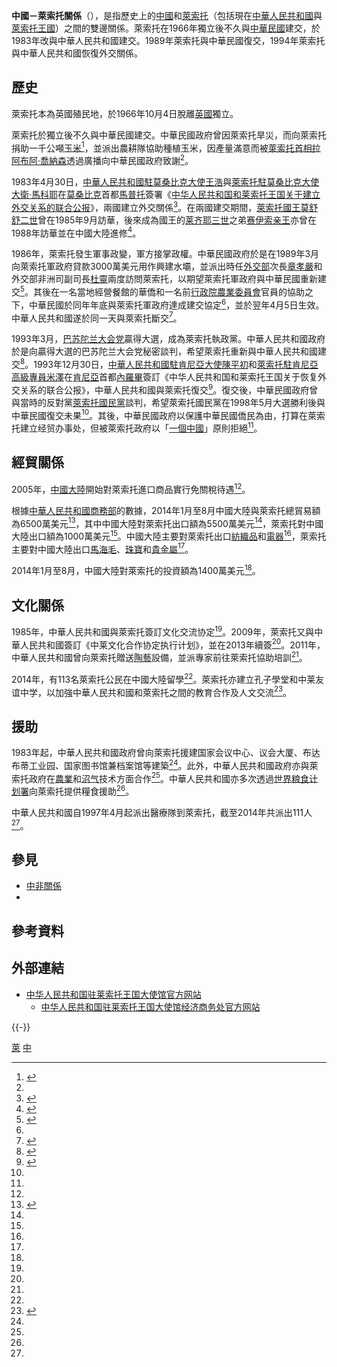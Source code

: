 {{noteTA|G1=地名}}
{{not|中華民國與賴索托關係}}
{{Dablink|關於其他「中」字國家與「賴」字國家（臺灣譯名）的外交關係，詳見'''[[中賴關係|中賴關係 (消歧義)]]'''。}}
{{Infobox bilateral relations|中國－萊索托|中國|萊索托|map=China Lesotho Locator.png|mission1=[[中國駐萊索托大使館|中國駐萊索托大使館]]|mission2=[[萊索托駐華大使館|萊索托駐華大使館]]|envoytitle1=[[中國駐萊索托大使列表|大使]]|envoy1=[[雷克中|雷克中]]|envoytitle2=[[萊索托駐華大使列表|大使]]|envoy2=[[莱楚·丹尼尔·塞特纳尼|莱楚·丹尼尔·塞特纳尼]]<ref>{{cite web |title = 驻华大使到任顺序及递交国书日期 |url = https://www.mfa.gov.cn/web/lbfw_673061/fgzl_673083/202201/t20220114_10495616.shtml |publisher = 中华人民共和国外交部 }}</ref>}}
'''中國－萊索托關係'''（{{lang-st|Likamano tsa China-Lesotho}}），是指歷史上的[[中國歷史|中國]]和[[萊索托歷史|萊索托]]（包括現在[[中華人民共和國|中華人民共和國]]與[[萊索托王國|萊索托王國]]）之間的雙邊關係。萊索托在1966年獨立後不久與[[中華民國|中華民國]]建交，於1983年改與中華人民共和國建交。1989年萊索托與中華民國復交，1994年萊索托與中華人民共和國恢復外交關係。

==歷史==
萊索托本為英國殖民地，於1966年10月4日脫離[[英國|英國]]獨立。

萊索托於獨立後不久與中華民國建交。中華民國政府曾因萊索托旱災，而向萊索托捐助一千公噸[[玉米|玉米]]<ref name="gsg">{{cite book|title=中華民國史事紀要（初稿）|publisher=[[中華民國國史館|中華民國國史館]]|year=1983}}</ref>，並派出農耕隊協助種植玉米，因產量滿意而被[[萊索托首相|萊索托首相]][[拉阿布阿·喬納森|拉阿布阿·喬納森]]透過廣播向中華民國政府致謝<ref name="gsg" />。

1983年4月30日，[[中國駐莫桑比克大使列表|中華人民共和國駐莫桑比克大使]][[王浩_(外交官)|王浩]]與[[萊索托駐莫桑比克大使列表|萊索托駐莫桑比克大使]][[大衛·馬科耶|大衛·馬科耶]]在[[莫桑比克|莫桑比克]]首都[[馬普托|馬普托]]簽署《[[中华人民共和国和莱索托王国关于建立外交关系的联合公报|中华人民共和国和莱索托王国关于建立外交关系的联合公报]]》，兩國建立外交關係<ref>{{cite web|url=http://www.gov.cn/gongbao/shuju/1983/gwyb198312.pdf|title=中華人民共和國國務院公報|publisher=[[中華人民共和國國務院辦公廳|中華人民共和國國務院辦公廳]]|date=1983-07-10|accessdate=2015-10-31|archive-date=2016-03-04|archive-url=https://web.archive.org/web/20160304081608/http://www.gov.cn/gongbao/shuju/1983/gwyb198312.pdf|dead-url=no}}</ref>。在兩國建交期間，[[萊索托國王|萊索托國王]][[莫舒舒二世|莫舒舒二世]]曾在1985年9月訪華，後來成為國王的[[莱齐耶三世|莱齐耶三世]]之弟[[赛伊索亲王|赛伊索亲王]]亦曾在1988年訪華並在中國大陸進修<ref name=book1>{{cite book|author=陈来元|title=中东非洲不了情|publisher=东方出版中心|year=2008}}</ref>。

1986年，萊索托發生軍事政變，軍方接掌政權。中華民國政府於是在1989年3月向萊索托軍政府貸款3000萬美元用作興建水壩，並派出時任[[中華民國外交部|外交部]]次長[[章孝嚴|章孝嚴]]和外交部非洲司副司長[[杜靈|杜靈]]兩度訪問萊索托，以期望萊索托軍政府與中華民國重新建交<ref name=journal>{{cite journal|author=佟心平|title=台湾当局“经援外交”在非洲的发生、发展及其趋势|year=2002|publisher=[[外交學院|外交學院]]}}</ref>。其後在一名當地經營餐館的華僑和一名前[[行政院農業委員會|行政院農業委員會]]官員的協助之下，中華民國於同年年底與萊索托軍政府達成建交協定<ref name=journal />，並於翌年4月5日生效。中華人民共和國遂於同一天與萊索托斷交<ref name=mfa>{{cite web|url=http://www.fmprc.gov.cn/web/gjhdq_676201/gj_676203/fz_677316/1206_677970/sbgx_677974/|title=中国同莱索托的关系|date=2015-07|accessdate=2015-10-31|publisher=[[中華人民共和國外交部|中華人民共和國外交部]]|archive-date=2016-03-04|archive-url=https://web.archive.org/web/20160304120923/http://www.fmprc.gov.cn/web/gjhdq_676201/gj_676203/fz_677316/1206_677970/sbgx_677974/|dead-url=no}}</ref>。

1993年3月，[[巴苏陀兰大会党|巴苏陀兰大会党]]贏得大選，成為萊索托執政黨。中華人民共和國政府於是向贏得大選的巴苏陀兰大会党秘密談判，希望萊索托重新與中華人民共和國建交<ref>{{cite book|title=中共年報|publisher=中共研究雜誌社|year=1995}}</ref>。1993年12月30日，[[中國駐肯尼亞大使列表|中華人民共和國駐肯尼亞大使]][[陳平初|陳平初]]和[[萊索托駐肯尼亞高級專員列表|萊索托駐肯尼亞高級專員]][[米澤_(外交官)|米澤]]在[[肯尼亞|肯尼亞]]首都[[內羅畢|內羅畢]]簽訂《中华人民共和国和莱索托王国关于恢复外交关系的联合公报》，中華人民共和國與萊索托復交<ref>{{cite web|url=http://www.gov.cn/gongbao/shuju/1994/gwyb199402.pdf|title=中華人民共和國國務院公報|publisher=[[中華人民共和國國務院辦公廳|中華人民共和國國務院辦公廳]]|date=1994-03-10|accessdate=2015-10-31|archive-date=2016-03-04|archive-url=https://web.archive.org/web/20160304111256/http://www.gov.cn/gongbao/shuju/1994/gwyb199402.pdf|dead-url=no}}</ref>。復交後，中華民國政府曾與當時的反對黨[[萊索托國民黨|萊索托國民黨]]談判，希望萊索托國民黨在1998年5月大選勝利後與中華民國復交未果<ref name=book1 />。其後，中華民國政府以保護中華民國僑民為由，打算在萊索托建立经贸办事处，但被萊索托政府以「[[一個中國|一個中國]]」原則拒絕<ref name=book1 />。

==經貿關係==
2005年，[[中國大陸|中國大陸]]開始對萊索托進口商品實行免關稅待遇<ref name=mfa />。

根據[[中華人民共和國商務部|中華人民共和國商務部]]的數據，2014年1月至8月中國大陸與萊索托總貿易額為6500萬美元<ref name=mofcom>{{cite web|url=http://ls.mofcom.gov.cn/article/zxhz/201411/20141100782589.shtml|title=2014年1-8月中国莱索托双边贸易额|date=2014-11-03|accessdate=2015-10-31|publisher=中華人民共和國駐萊索托大使館經濟商務參贊處|archive-date=2015-11-04|archive-url=https://archive.is/20151104100720/http://ls.mofcom.gov.cn/article/zxhz/201411/20141100782589.shtml|dead-url=no}}</ref>，其中中國大陸對萊索托出口額為5500萬美元<ref name=mofcom />，萊索托對中國大陸出口額為1000萬美元<ref name=mofcom />。中國大陸主要對萊索托出口[[紡織品|紡織品]]和[[電器|電器]]<ref name=mfa />，萊索托主要對中國大陸出口[[馬海毛|馬海毛]]、[[珠寶|珠寶]]和[[貴金屬|貴金屬]]<ref name=mfa />。

2014年1月至8月，中國大陸對萊索托的投資額為1400萬美元<ref name=mofcom />。

==文化關係==
1985年，中華人民共和國與萊索托簽訂文化交流协定<ref name=mfa />。2009年，萊索托又與中華人民共和國簽訂《中莱文化合作协定执行计划》，並在2013年續簽<ref name=mfa />。2011年，中華人民共和國曾向萊索托贈送[[陶藝|陶藝]]設備，並派專家前往萊索托協助培訓<ref name=mfa />。

2014年，有113名萊索托公民在中國大陸留學<ref name=mfa />。萊索托亦建立孔子學堂和中莱友谊中学，以加強中華人民共和國和萊索托之間的教育合作及人文交流<ref>{{cite web|url=http://ls.chineseembassy.org/chn/zlgx/zlwl/t1274067.htm|title=驻莱索托大使胡定贤会见莱教育及培训大臣|date=2015-06-17|accessdate=2015-10-31|publisher=中华人民共和国驻莱索托王国大使馆|archive-date=2016-03-04|archive-url=https://web.archive.org/web/20160304200538/http://ls.chineseembassy.org/chn/zlgx/zlwl/t1274067.htm|dead-url=no}}</ref>。

==援助==
1983年起，中華人民共和國政府曾向萊索托援建国家会议中心、议会大厦、布达布蒂工业园、国家图书馆兼档案馆等建築<ref name=mfa />。此外，中華人民共和國政府亦與萊索托政府在[[農業|農業]]和[[沼气|沼气]]技术方面合作<ref name=mfa />。中華人民共和國亦多次透過[[世界粮食计划署|世界粮食计划署]]向萊索托提供糧食援助<ref name=mfa />。

中華人民共和國自1997年4月起派出醫療隊到萊索托，截至2014年共派出111人<ref name=mfa />。

==參見==
*[[中非關係|中非關係]]
*{{link-en|萊索托外交|Foreign relations of Lesotho}}

==參考資料==
{{reflist|2}}
== 外部連結 ==
* [http://ls.china-embassy.gov.cn/chn/ 中华人民共和国驻莱索托王国大使馆官方网站]{{zh-hans icon}}{{es icon}}
** [http://ls.mofcom.gov.cn/ 中华人民共和国驻莱索托王国大使馆经济商务处官方网站]{{zh-hans icon}}

{{-}}
{{中華人民共和國外交}}
{{萊索托外交}}

[[Category:中非關係|萊]]
[[Category:賴索托雙邊關係|中]]